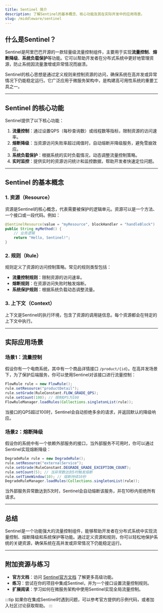 ```yaml
---
title: Sentinel 简介
description: 了解Sentinel的基本概念、核心功能及其在实际开发中的应用场景。
slug: /middleware/sentinel
---
```


## 什么是Sentinel？

Sentinel是阿里巴巴开源的一款轻量级流量控制组件，主要用于实现**流量控制**、**熔断降级**、**系统负载保护**等功能。它可以帮助开发者在分布式系统中更好地管理资源，防止系统因流量激增或异常情况而崩溃。

Sentinel的核心思想是通过定义规则来控制资源的访问，确保系统在高并发或异常情况下仍能稳定运行。它广泛应用于微服务架构中，是构建高可用性系统的重要工具之一。

---

## Sentinel 的核心功能

Sentinel提供了以下核心功能：

1. **流量控制**：通过设置QPS（每秒查询数）或线程数等指标，限制资源的访问速率。
2. **熔断降级**：当资源访问失败率超过阈值时，自动熔断并降级服务，避免雪崩效应。
3. **系统负载保护**：根据系统的实时负载情况，动态调整流量控制策略。
4. **实时监控**：提供实时的资源访问统计和监控数据，帮助开发者快速定位问题。

---

## Sentinel 的基本概念

### 1. 资源（Resource）
资源是Sentinel的核心概念，代表需要被保护的逻辑单元。资源可以是一个方法、一个接口或一段代码。例如：

```java
@SentinelResource(value = "myResource", blockHandler = "handleBlock")
public String myMethod() {
    // 业务逻辑
    return "Hello, Sentinel!";
}
```

### 2. 规则（Rule）
规则定义了资源的访问控制策略。常见的规则类型包括：
- **流量控制规则**：限制资源的访问速率。
- **熔断规则**：在资源访问失败时触发熔断。
- **系统保护规则**：根据系统负载动态调整流量。

### 3. 上下文（Context）
上下文是Sentinel的执行环境，包含了资源的调用链信息。每个资源都会在特定的上下文中执行。

---

## 实际应用场景

### 场景1：流量控制
假设你有一个电商系统，其中有一个商品详情接口 `/product/{id}`。在高并发场景下，为了保护后端服务，你可以使用Sentinel对该接口进行流量控制：

```java
FlowRule rule = new FlowRule();
rule.setResource("productDetail");
rule.setGrade(RuleConstant.FLOW_GRADE_QPS);
rule.setCount(100); // 限制QPS为100
FlowRuleManager.loadRules(Collections.singletonList(rule));
```

当接口的QPS超过100时，Sentinel会自动拒绝多余的请求，并返回默认的降级响应。

### 场景2：熔断降级
假设你的系统中有一个依赖外部服务的接口，当外部服务不可用时，你可以通过Sentinel实现熔断降级：

```java
DegradeRule rule = new DegradeRule();
rule.setResource("externalService");
rule.setGrade(RuleConstant.DEGRADE_GRADE_EXCEPTION_COUNT);
rule.setCount(5); // 当异常数达到5时触发熔断
rule.setTimeWindow(10); // 熔断持续10秒
DegradeRuleManager.loadRules(Collections.singletonList(rule));
```

当外部服务异常数达到5次时，Sentinel会自动熔断该服务，并在10秒内拒绝所有请求。

---

## 总结

Sentinel是一个功能强大的流量控制组件，能够帮助开发者在分布式系统中实现流量控制、熔断降级和系统保护等功能。通过定义资源和规则，你可以轻松地保护系统的关键资源，确保系统在高并发或异常情况下仍能稳定运行。

---

## 附加资源与练习

- **官方文档**：访问 [Sentinel官方文档](https://sentinelguard.io/) 了解更多高级功能。
- **练习**：尝试在你的项目中集成Sentinel，并为一个接口设置流量控制规则。
- **扩展阅读**：学习如何在微服务架构中使用Sentinel实现全局流量控制。

:::tip
如果你在集成Sentinel时遇到问题，可以参考官方提供的示例代码，或者加入社区讨论获取帮助。
:::